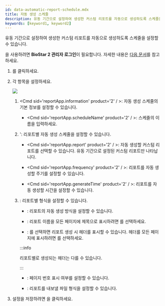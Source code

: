 ```yaml
---
id: data-automatic-report-schedule.mdx
title: 자동 생성 스케줄
description: 유동 기간으로 설정하여 생성한 커스텀 리포트를 자동으로 생성하도록 스케줄을 설정할 수 있습니다.
keywords: [keyword1, keyword2]
---
```


유동 기간으로 설정하여 생성한 커스텀 리포트를 자동으로 생성하도록 스케줄을 설정할 수 있습니다.

<Cmd sid='reportApp.mainMenu.schedule' product='2' />을 사용하려면 **BioStar 2 관리자 로그인**이 필요합니다. 자세한 내용은 [다음 문서](#)를 참고하세요.

1. <Cmd sid='ReportApp.AddSchedule' product='2' />를 클릭하세요.

1. 각 항목을 설정하세요.

    <Image src='/img/' />

    <Calloutlists>

    1. <Cmd sid='reportApp.information' product='2' / >: 자동 생성 스케줄의 기본 정보를 설정할 수 있습니다.

        * <Cmd sid='reportApp.scheduleName' product='2' / >: 스케줄의 이름을 입력하세요.

    1. <Cmd sid='reportApp.reportAndSchedule' product='2' />': 리포트별 자동 생성 스케줄을 설정할 수 있습니다.

        * <Cmd sid='reportApp.report' product='2' / >: 자동 생성할 커스텀 리포트를 선택할 수 있습니다. 유동 기간으로 설정된 커스텀 리포트만 나타납니다.

        * <Cmd sid='reportApp.frequency' product='2' / >: 리포트를 자동 생성할 주기를 설정할 수 있습니다.

        * <Cmd sid='reportApp.generateTime' product='2' / >: 리포트를 자동 생성할 시간을 설정할 수 있습니다.

    1. <Cmd sid='reportApp.reportFormat' product='2' />: 리포트별 형식을 설정할 수 있습니다.

        * <Cmd sid='reportApp.outputType' product='2' />: 리포트의 자동 생성 방식을 설정할 수 있습니다.

        * <Cmd sid='reportApp.reportTitle' product='2' />: 리포트 이름을 모든 페이지에 제목으로 표시하려면 <Cmd sid='reportApp.showTitle' product='2' />를 선택하세요.

        * <Cmd sid='reportApp.header' product='2' />: <Cmd sid='reportApp.showHeader' product='2' />를 선택하면 리포트 생성 시 헤더를 표시할 수 있습니다. 헤더를 모든 페이지에 표시하려면 <Cmd sid='reportApp.onEveryPage' product='2' />를 선택하세요.

        :::info

        리포트별로 생성되는 헤더는 다를 수 있습니다.

        :::

        * <Cmd sid='reportApp.footer' product='2' />: 페이지 번호 표시 여부를 설정할 수 있습니다.

        * <Cmd sid='reportApp.fileFormat' product='2' />: 리포트를 내보낼 파일 형식을 설정할 수 있습니다.

    </Calloutlists>

1. 설정을 저장하려면 <Cmd sid='REPORTAPP.APPLY' product='2' />을 클릭하세요.